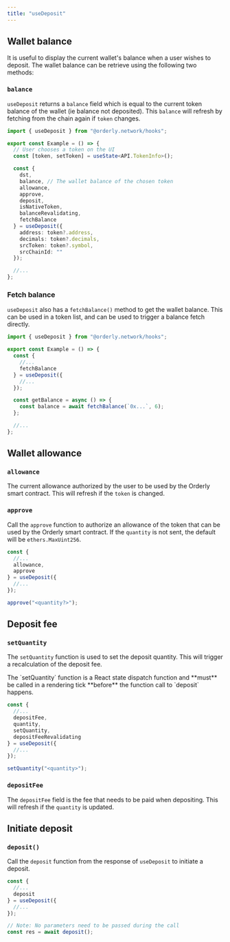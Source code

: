 ```yaml
---
title: "useDeposit"
---
```


## Wallet balance

It is useful to display the current wallet's balance when a user wishes to deposit. The wallet balance can be retrieve using the following two methods:

### `balance`

`useDeposit` returns a `balance` field which is equal to the current token balance of the wallet (ie balance not deposited). This `balance` will refresh by fetching from the chain again if `token` changes.

```typescript
import { useDeposit } from "@orderly.network/hooks";

export const Example = () => {
  // User chooses a token on the UI
  const [token, setToken] = useState<API.TokenInfo>();

  const {
    dst,
    balance, // The wallet balance of the chosen token
    allowance,
    approve,
    deposit,
    isNativeToken,
    balanceRevalidating,
    fetchBalance
  } = useDeposit({
    address: token?.address,
    decimals: token?.decimals,
    srcToken: token?.symbol,
    srcChainId: ""
  });

  //...
};
```

### Fetch balance

`useDeposit` also has a `fetchBalance()` method to get the wallet balance. This can be used in a token list, and can be used to trigger a balance fetch directly.

```typescript /fetchBalance/
import { useDeposit } from "@orderly.network/hooks";

export const Example = () => {
  const {
    //...
    fetchBalance
  } = useDeposit({
    //...
  });

  const getBalance = async () => {
    const balance = await fetchBalance(`0x...`, 6);
  };

  //...
};
```

## Wallet allowance

### `allowance`

The current allowance authorized by the user to be used by the Orderly smart contract. This will refresh if the `token` is changed.

### `approve`

Call the `approve` function to authorize an allowance of the token that can be used by the Orderly smart contract. If the `quantity` is not sent, the default will be `ethers.MaxUint256`.

```typescript
const {
  //...
  allowance,
  approve
} = useDeposit({
  //...
});

approve("<quantity?>");
```

## Deposit fee

### `setQuantity`

The `setQuantity` function is used to set the deposit quantity. This will trigger a recalculation of the deposit fee.

<Note>
  The `setQuantity` function is a React state dispatch function and **must** be called in a
  rendering tick **before** the function call to `deposit` happens.
</Note>

```typescript
const {
  //...
  depositFee,
  quantity,
  setQuantity,
  depositFeeRevalidating
} = useDeposit({
  //...
});

setQuantity("<quantity>");
```

### `depositFee`

The `depositFee` field is the fee that needs to be paid when depositing. This will refresh if the `quantity` is updated.

## Initiate deposit

### `deposit()`

Call the `deposit` function from the response of `useDeposit` to initiate a deposit.

```typescript
const {
  //...
  deposit
} = useDeposit({
  //...
});

// Note: No parameters need to be passed during the call
const res = await deposit();
```
